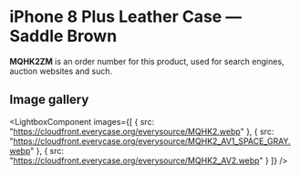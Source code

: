 
# iPhone 8 Plus Leather Case — Saddle Brown

<Callout type='info' emoji='👉🏻'>**MQHK2ZM** is an order number for this product, used for search engines, auction websites and such.</Callout>

## Image gallery

<LightboxComponent
    images={[
      {
        src: "https://cloudfront.everycase.org/everysource/MQHK2.webp"
      },
      {
        src: "https://cloudfront.everycase.org/everysource/MQHK2_AV1_SPACE_GRAY.webp"
      },
      {
        src: "https://cloudfront.everycase.org/everysource/MQHK2_AV2.webp"
      }
    ]}
  />
